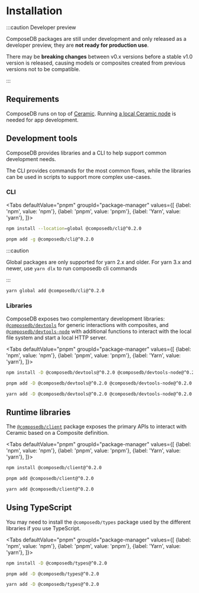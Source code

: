 
# Installation

:::caution Developer preview

ComposeDB packages are still under development and only released as a developer preview, they are **not ready for production use**.

There may be **breaking changes** between v0.x versions before a stable v1.0 version is released, causing models or composites created from previous versions not to be compatible.

:::

## Requirements

ComposeDB runs on top of [Ceramic](https://ceramic.network/). Running [a local Ceramic node](https://developers.ceramic.network/build/cli/installation/) is needed for app development.

## Development tools

ComposeDB provides libraries and a CLI to help support common development needs.

The CLI provides commands for the most common flows, while the libraries can be used in scripts to support more complex use-cases.

### CLI

<Tabs
  defaultValue="pnpm"
  groupId="package-manager"
  values={[
    {label: 'npm', value: 'npm'},
    {label: 'pnpm', value: 'pnpm'},
    {label: 'Yarn', value: 'yarn'},
  ]}>
  <TabItem value="npm">

```sh
npm install --location=global @composedb/cli@^0.2.0
```

  </TabItem>
  <TabItem value="pnpm">

```sh
pnpm add -g @composedb/cli@^0.2.0
```

  </TabItem>
  <TabItem value="yarn">

:::caution

Global packages are only supported for yarn 2.x and older. For yarn 3.x and newer, use `yarn dlx` to run composedb cli commands

:::

```sh
yarn global add @composedb/cli@^0.2.0
```

  </TabItem>
</Tabs>

### Libraries

ComposeDB exposes two complementary development libraries: [`@composedb/devtools`](./api/modules/devtools.md) for generic interactions with composites, and [`@composedb/devtools-node`](./api/modules/devtools_node.md) with additional functions to interact with the local file system and start a local HTTP server.

<Tabs
  defaultValue="pnpm"
  groupId="package-manager"
  values={[
    {label: 'npm', value: 'npm'},
    {label: 'pnpm', value: 'pnpm'},
    {label: 'Yarn', value: 'yarn'},
  ]}>
  <TabItem value="npm">

```sh
npm install -D @composedb/devtools@^0.2.0 @composedb/devtools-node@^0.2.0
```

  </TabItem>
  <TabItem value="pnpm">

```sh
pnpm add -D @composedb/devtools@^0.2.0 @composedb/devtools-node@^0.2.0
```

  </TabItem>
  <TabItem value="yarn">

```sh
yarn add -D @composedb/devtools@^0.2.0 @composedb/devtools-node@^0.2.0
```

  </TabItem>
</Tabs>

## Runtime libraries

The [`@composedb/client`](./api/modules/client.md) package exposes the primary APIs to interact with Ceramic based on a Composite definition.

<Tabs
  defaultValue="pnpm"
  groupId="package-manager"
  values={[
    {label: 'npm', value: 'npm'},
    {label: 'pnpm', value: 'pnpm'},
    {label: 'Yarn', value: 'yarn'},
  ]}>
  <TabItem value="npm">

```sh
npm install @composedb/client@^0.2.0
```

  </TabItem>
  <TabItem value="pnpm">

```sh
pnpm add @composedb/client@^0.2.0
```

  </TabItem>
  <TabItem value="yarn">

```sh
yarn add @composedb/client@^0.2.0
```

  </TabItem>
</Tabs>

## Using TypeScript

You may need to install the `@composedb/types` package used by the different libraries if you use TypeScript.

<Tabs
  defaultValue="pnpm"
  groupId="package-manager"
  values={[
    {label: 'npm', value: 'npm'},
    {label: 'pnpm', value: 'pnpm'},
    {label: 'Yarn', value: 'yarn'},
  ]}>
  <TabItem value="npm">

```sh
npm install -D @composedb/types@^0.2.0
```

  </TabItem>
  <TabItem value="pnpm">

```sh
pnpm add -D @composedb/types@^0.2.0
```

  </TabItem>
  <TabItem value="yarn">

```sh
yarn add -D @composedb/types@^0.2.0
```

  </TabItem>
</Tabs>
